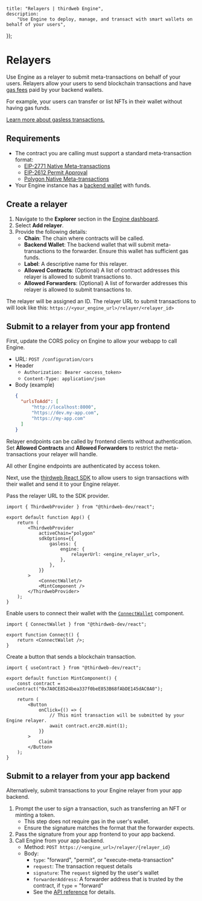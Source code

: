 
	title: "Relayers | thirdweb Engine",
	description:
		"Use Engine to deploy, manage, and transact with smart wallets on behalf of your users",
});

# Relayers

Use Engine as a relayer to submit meta-transactions on behalf of your users. Relayers allow your users to send blockchain transactions and have [gas fees](/glossary/gas) paid by your backend wallets.

For example, your users can transfer or list NFTs in their wallet without having gas funds.

[Learn more about gasless transactions.](/glossary/gasless-transactions)

## Requirements

- The contract you are calling must support a standard meta-transaction format:
  - [EIP-2771 Native Meta-transactions](https://eips.ethereum.org/EIPS/eip-2771)
  - [EIP-2612 Permit Approval](https://eips.ethereum.org/EIPS/eip-2612)
  - [Polygon Native Meta-transactions](https://wiki.polygon.technology/docs/pos/design/transactions/meta-transactions/meta-transactions/)
- Your Engine instance has a [backend wallet](/engine/features/backend-wallets) with funds.

## Create a relayer

1. Navigate to the **Explorer** section in the [Engine dashboard](https://thirdweb.com/dashboard/engine).
1. Select **Add relayer**.
1. Provide the following details:
   - **Chain**: The chain where contracts will be called.
   - **Backend Wallet**: The backend wallet that will submit meta-transactions to the forwarder. Ensure this wallet has sufficient gas funds.
   - **Label**: A descriptive name for this relayer.
   - **Allowed Contracts**: (Optional) A list of contract addresses this relayer is allowed to submit transactions to.
   - **Allowed Forwarders**: (Optional) A list of forwarder addresses this relayer is allowed to submit transactions to.

The relayer will be assigned an ID.
The relayer URL to submit transactions to will look like this: `https://<your_engine_url>/relayer/<relayer_id>`

## Submit to a relayer from your app frontend

First, update the CORS policy on Engine to allow your webapp to call Engine.

- URL: `POST /configuration/cors`
- Header
  - `Authorization: Bearer <access_token>`
  - `Content-Type: application/json`
- Body (example)
  ```json
  {
  	"urlsToAdd": [
  		"http://localhost:8000",
  		"https://dev.my-app.com",
  		"https://my-app.com"
  	]
  }
  ```

<Callout variant='info' title="Security note">

Relayer endpoints can be called by frontend clients without authentication. Set **Allowed Contracts** and **Allowed Forwarders** to restrict the meta-transactions your relayer will handle.

All other Engine endpoints are authenticated by access token.

</Callout>

Next, use the [thirdweb React SDK](/react) to allow users to sign transactions with their wallet and send it to your Engine relayer.

Pass the relayer URL to the SDK provider.

```tsx
import { ThirdwebProvider } from "@thirdweb-dev/react";

export default function App() {
	return (
		<ThirdwebProvider
			activeChain="polygon"
			sdkOptions={{
				gasless: {
					engine: {
						relayerUrl: <engine_relayer_url>,
					},
				},
			}}
		>
			<ConnectWallet/>
			<MintComponent />
		</ThirdwebProvider>
	);
}
```

Enable users to connect their wallet with the [`ConnectWallet`](/react/v4/components/ConnectWallet) component.

```tsx
import { ConnectWallet } from "@thirdweb-dev/react";

export function Connect() {
	return <ConnectWallet />;
}
```

Create a button that sends a blockchain transaction.

```tsx
import { useContract } from "@thirdweb-dev/react";

export default function MintComponent() {
	const contract = useContract("0x7A0CE8524bea337f0beE853B68fAbDE145dAC0A0");

	return (
		<Button
			onClick={() => {
				// This mint transaction will be submitted by your Engine relayer.
				await contract.erc20.mint(1);
			}}
		>
			Claim
		</Button>
	);
}
```

## Submit to a relayer from your app backend

Alternatively, submit transactions to your Engine relayer from your app backend.

1. Prompt the user to _sign_ a transaction, such as transferring an NFT or minting a token.
   - This step does not require gas in the user's wallet.
   - Ensure the signature matches the format that the forwarder expects.
1. Pass the signature from your app frontend to your app backend.
1. Call Engine from your app backend.
   - Method: `POST https://<engine_url>/relayer/{relayer_id}`
   - Body:
     - `type`: "forward", "permit", or "execute-meta-transaction"
     - `request`: The transaction request details
     - `signature`: The `request` signed by the user's wallet
     - `forwarderAddress`: A forwarder address that is trusted by the contract, if `type` = "forward"
     - See the [API reference](https://redocly.github.io/redoc/?url=https://demo.web3api.thirdweb.com/json#tag/Relayer/operation/relay) for details.
